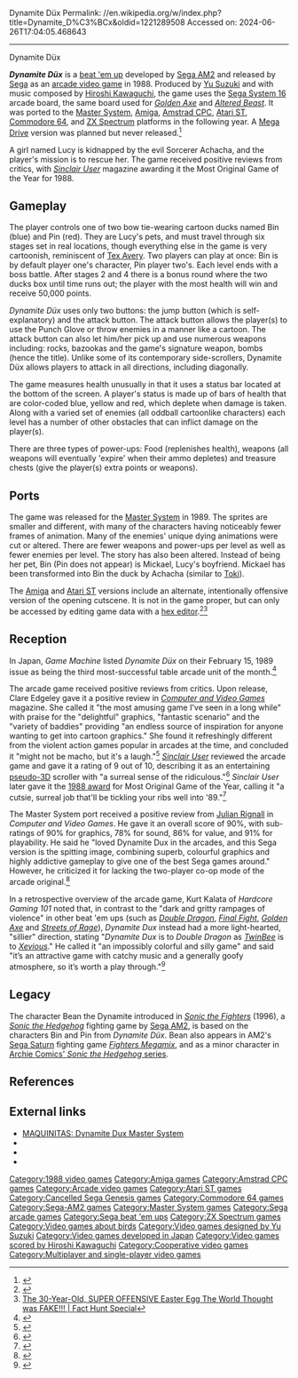 Dynamite Düx
Permalink: //en.wikipedia.org/w/index.php?title=Dynamite_D%C3%BCx&oldid=1221289508
Accessed on: 2024-06-26T17:04:05.468643



------
Dynamite Düx
{{Infobox video game
|title          =Dynamite Düx
|collapsible    =
|state          =
|image          =Dynamite Düx arcade flyer.jpg
|caption        =Japanese arcade flyer
|developer      =[[Sega AM2]]
|publisher      =[[Sega]]
|series         =
|engine         =
|producer       =[[Yu Suzuki]]<ref>{{Cite web|url=http://www.ysnet-inc.jp/#portfolio|title=株式会社Ys Net|access-date=2015-07-25|archive-date=2015-06-27|archive-url=https://web.archive.org/web/20150627174927/http://www.ysnet-inc.jp/#portfolio|url-status=dead}}</ref>
|composer       =[[Hiroshi Kawaguchi (composer)|Hiroshi Kawaguchi]]
|released       ={{Video game release|EU|September 1988<ref name="CVG"/>|JP|December 1988}}
|genre          =[[Beat 'em up]]
|modes          =[[Single-player]], [[two-player]]
|platforms      =[[Arcade video game|Arcade]], [[Master System]], [[Amiga]], [[Amstrad CPC]], [[Atari ST]], [[Commodore 64]], [[ZX Spectrum]]
|arcade system  =[[Sega System 16]]
}}

'''''Dynamite Düx''''' is a [[beat 'em up]] developed by [[Sega AM2]] and released by [[Sega]] as an [[arcade video game]] in 1988. Produced by [[Yu Suzuki]] and with music composed by [[Hiroshi Kawaguchi (composer)|Hiroshi Kawaguchi]], the game uses the [[Sega System 16]] arcade board, the same board used for ''[[Golden Axe]]'' and ''[[Altered Beast]]''. It was ported to the [[Master System]], [[Amiga]], [[Amstrad CPC]], [[Atari ST]], [[Commodore 64]], and [[ZX Spectrum]] platforms in the following year. A [[Sega Genesis|Mega Drive]] version was planned but never released.<ref name="B!MD2">{{cite magazine|url=https://retrocdn.net/index.php?title=File:BeepMD_JP_1989-09.pdf&page=74|title=新作|magazine=[[Gemaga|Beep! Mega Drive]]|issue=2|publisher=[[SB Creative|SoftBank Creative]]|date=September 1989|page=72|lang=ja}}</ref>

A girl named Lucy is kidnapped by the evil Sorcerer Achacha, and the player's mission is to rescue her. The game received positive reviews from critics, with ''[[Sinclair User]]'' magazine awarding it the Most Original Game of the Year for 1988.

== Gameplay ==
The player controls one of two bow tie-wearing cartoon ducks named Bin (blue) and Pin (red). They are Lucy's pets, and must travel through six stages set in real locations, though everything else in the game is very cartoonish, reminiscent of [[Tex Avery]]. Two players can play at once: Bin is by default player one's character, Pin player two's. Each level ends with a boss battle. After stages 2 and 4 there is a bonus round where the two ducks box until time runs out; the player with the most health will win and receive 50,000 points.

''Dynamite Düx'' uses only two buttons: the jump button (which is self-explanatory) and the attack button. The attack button allows the player(s) to use the Punch Glove or throw enemies in a manner like a cartoon. The attack button can also let him/her pick up and use numerous weapons including: rocks, bazookas and the game's signature weapon, bombs (hence the title). Unlike some of its contemporary side-scrollers, Dynamite Düx allows players to attack in all directions, including diagonally.

The game measures health unusually in that it uses a status bar located at the bottom of the screen. A player's status is made up of bars of health that are color-coded blue, yellow and red, which deplete when damage is taken. Along with a varied set of enemies (all oddball cartoonlike characters) each level has a number of other obstacles that can inflict damage on the player(s).

There are three types of power-ups: Food (replenishes health), weapons (all weapons will eventually 'expire' when their ammo depletes) and treasure chests (give the player(s) extra points or weapons).

==Ports==
The game was released for the [[Master System]] in 1989. The sprites are smaller and different, with many of the characters having noticeably fewer frames of animation. Many of the enemies' unique dying animations were cut or altered. There are fewer weapons and power-ups per level as well as fewer enemies per level. The story has also been altered. Instead of being her pet, Bin (Pin does not appear) is Mickael, Lucy's boyfriend. Mickael has been transformed into Bin the duck by Achacha (similar to [[Toki (video game)|Toki]]).

The [[Amiga]] and [[Atari ST]] versions include an alternate, intentionally offensive version of the opening cutscene. It is not in the game proper, but can only be accessed by editing game data with a [[hex editor]].<ref>{{Cite web|url=http://codetapper.com/amiga/comedy/dynamite-dux/|title=Dynamite Dux}}</ref><ref>[https://www.youtube.com/watch?v=ZWpFVakcEKg The 30-Year-Old, SUPER OFFENSIVE Easter Egg The World Thought was FAKE!!! | Fact Hunt Special]</ref>

==Reception==
In Japan, ''Game Machine'' listed ''Dynamite Düx'' on their February 15, 1989 issue as being the third most-successful table arcade unit of the month.<ref>{{cite magazine|title=Game Machine's Best Hit Games 25 - テーブル型TVゲーム機 (Table Videos)|magazine=[[:ja:ゲームマシン|Game Machine]]|issue=350|publisher=[[:ja:アミューズメント通信社|Amusement Press, Inc.]]|date=15 February 1989|page=23|lang=ja}}</ref>

The arcade game received positive reviews from critics. Upon release, Clare Edgeley gave it a positive review in ''[[Computer and Video Games]]'' magazine. She called it "the most amusing game I've seen in a long while" with praise for the "delightful" graphics, "fantastic scenario" and the "variety of baddies" providing "an endless source of inspiration for anyone wanting to get into cartoon graphics." She found it refreshingly different from the violent action games popular in arcades at the time, and concluded it "might not be macho, but it's a laugh."<ref name="CVG">{{cite magazine |last1=Edgeley |first1=Clare |title=Arcade Action |magazine=[[Computer and Video Games]] |date=16 September 1988 |issue=84 (October 1988) |publisher=[[EMAP]] |location=United Kingdom |pages=114–6 |url=https://archive.org/details/cvg-magazine-084/page/n113/mode/2up}}</ref> ''[[Sinclair User]]'' reviewed the arcade game and gave it a rating of 9 out of 10, describing it as an entertaining [[2.5D|pseudo-3D]] scroller with "a surreal sense of the ridiculous."<ref>{{Cite web|url=http://www.solvalou.com/subpage/arcade_reviews/110/116/dynamite_dux_review.html|title = Dynamite Dux review}}</ref> ''Sinclair User'' later gave it the [[1988 in video games|1988 award]] for Most Original Game of the Year, calling it "a cutsie, surreal job that'll be tickling your ribs well into '89."<ref>{{cite magazine |title=Coin-Ops: SU Awards '88 |magazine=[[Sinclair User]] |date=18 December 1988 |issue=82 (January 1989) |pages=98–9 |url=https://archive.org/details/sinclair-user-magazine-082/page/n97}}</ref>

The Master System port received a positive review from [[Julian Rignall]] in ''Computer and Video Games''. He gave it an overall score of 90%, with sub-ratings of 90% for graphics, 78% for sound, 86% for value, and 91% for playability. He said he "loved Dynamite Dux in the arcades, and this Sega version is the spitting image, combining superb, colourful graphics and highly addictive gameplay to give one of the best Sega games around." However, he criticized it for lacking the two-player co-op mode of the arcade original.<ref>{{cite magazine |last=Rignall |first=Julian |author-link=Julian Rignall |title=Mean Machines: Dynamite Dux |magazine=[[Computer and Video Games]] |date=16 December 1989 |issue=98 (January 1990) |page=116 |url=https://archive.org/details/cvg-magazine-098/page/n115}}</ref>

In a retrospective overview of the arcade game, Kurt Kalata of ''Hardcore Gaming 101'' noted that, in contrast to the "dark and gritty rampages of violence" in other beat 'em ups (such as ''[[Double Dragon]]'', ''[[Final Fight]]'', ''[[Golden Axe]]'' and ''[[Streets of Rage]]''), ''Dynamite Dux'' instead had a more light-hearted, "sillier" direction, stating "''Dynamite Dux'' is to ''Double Dragon'' as ''[[TwinBee]]'' is to ''[[Xevious]]''." He called it "an impossibly colorful and silly game" and said "it’s an attractive game with catchy music and a generally goofy atmosphere, so it’s worth a play through."<ref>{{cite news |last1=Kalata |first1=Kurt |title=Dynamite Dux |url=http://www.hardcoregaming101.net/dynamite-dux/ |access-date=11 August 2021 |work=Hardcore Gaming 101 |date=December 8, 2009}}</ref>

==Legacy==
{{Unreferenced section|date=September 2019}}

The character Bean the Dynamite introduced in ''[[Sonic the Fighters]]'' (1996), a ''[[Sonic the Hedgehog]]'' fighting game by [[Sega AM2]], is based on the characters Bin and Pin from ''Dynamite Düx''. Bean also appears in AM2's [[Sega Saturn]] fighting game ''[[Fighters Megamix]]'', and as a minor character in [[Sonic the Hedgehog (Archie Comics)|Archie Comics' ''Sonic the Hedgehog'' series]].

==References==
{{reflist}}

==External links==
* [http://www.maquinitas.org/retroanalisis/master-system/dynamite-dux/ MAQUINITAS: Dynamite Dux Master System]
*{{KLOV game|id=7678}}
*{{WoS game|id=0001555}}
*{{moby game|id=/dynamite-dx}}

{{Yu Suzuki}}

{{DEFAULTSORT:Dynamite Dux}}
[[Category:1988 video games]]
[[Category:Amiga games]]
[[Category:Amstrad CPC games]]
[[Category:Arcade video games]]
[[Category:Atari ST games]]
[[Category:Cancelled Sega Genesis games]]
[[Category:Commodore 64 games]]
[[Category:Sega-AM2 games]]
[[Category:Master System games]]
[[Category:Sega arcade games]]
[[Category:Sega beat 'em ups]]
[[Category:ZX Spectrum games]]
[[Category:Video games about birds]]
[[Category:Video games designed by Yu Suzuki]]
[[Category:Video games developed in Japan]]
[[Category:Video games scored by Hiroshi Kawaguchi]]
[[Category:Cooperative video games]]
[[Category:Multiplayer and single-player video games]]